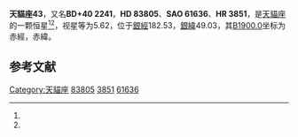 {{Starbox begin
| name = 天貓座43
}}
{{Starbox observe
| epoch = [[J2000.0|J2000.0]]
| constell = [[天貓座|天貓座]]<ref name=SIMBAD>{{cite web
 | url=http://simbad.u-strasbg.fr/simbad/sim-id?Ident=HR+3851
 | title=Pulsating variable Star
 | publisher=Centre de Données astronomiques de Strasbourg
 | work=SIMBAD
 | accessdate=2012-07-13
 | archive-date=2020-06-09
 | archive-url=https://web.archive.org/web/20200609114423/http://simbad.u-strasbg.fr/simbad/sim-id?Ident=HR+3851
 | dead-url=no
 }}</ref><ref name=DATA>{{cite web
 | url=http://vizier.u-strasbg.fr/viz-bin/VizieR-5?-out.add=.&-source=5050&-corr=PK=HR&-out.max=9999&HR=3851
 | title=VizieR Detailed Page
 | accessdate=2012-07-13
 | archive-date=2020-06-09
 | archive-url=https://web.archive.org/web/20200609114427/http://vizier.u-strasbg.fr/viz-bin/VizieR-5?-out.add=.&-source=5050&-corr=PK%3DHR&-out.max=9999&HR=3851
 | dead-url=no
 }}</ref>
| 星官 = 
| ra = {{RA|9|42|0.3}}<ref name=SIMBAD /><ref name=DATA />
| dec = {{DEC|+39|45|28}}<ref name=SIMBAD /><ref name=DATA />
| appmag_v = 5.62<ref name=SIMBAD /><ref name=DATA />
}}
{{Starbox character
| class = G8III<ref name=SIMBAD /><ref name=DATA />
| b-v = 0.95<ref name=SIMBAD /><ref name=DATA />
| u-b = 0.68<ref name=SIMBAD /><ref name=DATA />
| r-i = 0.46<ref name=SIMBAD /><ref name=DATA />
| variable = 
}}
{{Starbox astrometry
| radial_v = 0.68
| prop_mo_ra = 30
| parallax = 0.018
| p_error = 
}}
{{Starbox catalog
| names =BD+40 2241，[[SAO星表|SAO]] 61636，[[HD星表|HD]] 83805，[[HR星表|HR]] 3851}}
{{Starbox reference |Simbad=HR+3851}}
{{Starbox end}}

'''天貓座43'''，又名'''BD+40 2241'''，'''HD 83805'''、'''SAO 61636'''、'''HR 3851'''，是[[天貓座|天貓座]]的一颗恒星<ref name=SIMBAD /><ref name=DATA />，视星等为5.62，位于[[銀道座標系|銀經]]182.53，[[銀道座標系|銀緯]]49.03，其[[B1900.0|B1900.0]]坐标为赤經{{RA|9|35|48.7}}，赤緯{{DEC|+40|49.03|49}}。

== 参考文献 ==
{{reflist}}

{{天猫座恒星}}
{{星官|内平|4|11}}

[[Category:天貓座|Category:天貓座]]
[[Category:HD和HDE天體|83805]]
[[Category:HR天體|3851]]
[[Category:SAO天體|61636]]


{{star-stub}}